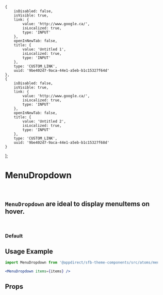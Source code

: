 
    {
        isDisabled: false,
        isVisible: true,
        link: {
            value: 'http://www.google.ca/',
            isLocalized: true,
            type: 'INPUT'
        },
        openInNewTab: false,
        title: {
            value: 'Untitled 1',
            isLocalized: true,
            type: 'INPUT'
        },
        type: 'CUSTOM_LINK',
        uuid: '9be402d7-9aca-44e1-a5eb-b1c15327f64d'
    },
    {
        isDisabled: false,
        isVisible: true,
        link: {
            value: 'http://www.google.ca/',
            isLocalized: true,
            type: 'INPUT'
        },
        openInNewTab: false,
        title: {
            value: 'Untitled 2',
            isLocalized: true,
            type: 'INPUT'
        },
        type: 'CUSTOM_LINK',
        uuid: '9be402d7-9aca-44e1-a5eb-b1c15327f68d'
    }
];

<Meta of={MenuDropdownStories} />

# MenuDropdown

<br />

## `MenuDropdown` are ideal to display menuItems on hover.

<br />

### Default

<Canvas>
  <Story of={MenuDropdownStories.Default} />
</Canvas>

## Usage Example

```jsx
import MenuDropdown from '@appdirect/sfb-theme-components/src/atoms/menu-dropdown/MenuDropdown';

<MenuDropdown items={items} />

```

## Props

<ArgsTable of={MenuDropdown} />
